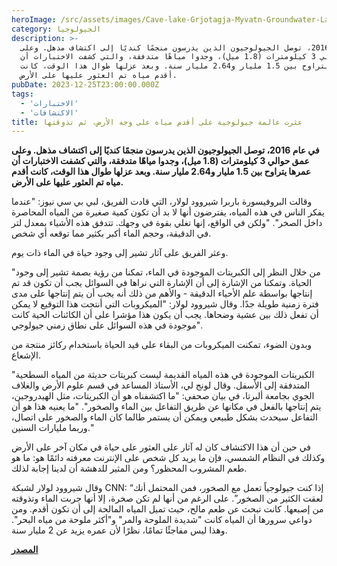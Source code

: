 ```yaml
---
heroImage: /src/assets/images/Cave-lake-Grjotagja-Myvatn-Groundwater-Lava-cave.webp
category: الجيولوجيا
description: >-
  في عام 2016، توصل الجيولوجيون الذين يدرسون منجمًا كنديًا إلى اكتشاف مذهل. وعلى
  عمق حوالي 3 كيلومترات (1.8 ميل)، وجدوا مياهًا متدفقة، والتي كشفت الاختبارات أن
  عمرها يتراوح بين 1.5 مليار و2.64 مليار سنة. وبعد عزلها طوال هذا الوقت، كانت
  أقدم مياه تم العثور عليها على الأرض.
pubDate: 2023-12-25T23:00:00.000Z
tags:
  - 'الاختبارات'
  - 'الاكتشافات'
title: عثرت عالمة جيولوجية على أقدم مياه على وجه الأرض، ثم تذوقتها
---
```


**في عام 2016، توصل الجيولوجيون الذين يدرسون منجمًا كنديًا إلى اكتشاف مذهل. وعلى عمق حوالي 3 كيلومترات (1.8 ميل)، وجدوا مياهًا متدفقة، والتي كشفت الاختبارات أن عمرها يتراوح بين 1.5 مليار و2.64 مليار سنة. وبعد عزلها طوال هذا الوقت، كانت أقدم مياه تم العثور عليها على الأرض.**

وقالت البروفيسورة باربرا شيروود لولار، التي قادت الفريق، لبي بي سي نيوز: "عندما يفكر الناس في هذه المياه، يفترضون أنها لا بد أن تكون كمية صغيرة من المياه المحاصرة داخل الصخر". "ولكن في الواقع، إنها تغلي بقوة في وجهك. تتدفق هذه الأشياء بمعدل لتر في الدقيقة، وحجم الماء أكبر بكثير مما توقعه أي شخص.

وعثر الفريق على آثار تشير إلى وجود حياة في الماء ذات يوم.

"من خلال النظر إلى الكبريتات الموجودة في الماء، تمكنا من رؤية بصمة تشير إلى وجود الحياة. وتمكنا من الإشارة إلى أن الإشارة التي نراها في السوائل يجب أن تكون قد تم إنتاجها بواسطة علم الأحياء الدقيقة - والأهم من ذلك أنه يجب أن يتم إنتاجها على مدى فترة زمنية طويلة جدًا. وقال شيروود لولار: "الميكروبات التي أنتجت هذا التوقيع لا يمكن أن تفعل ذلك بين عشية وضحاها. يجب أن يكون هذا مؤشرا على أن الكائنات الحية كانت موجودة في هذه السوائل على نطاق زمني جيولوجي".

وبدون الضوء، تمكنت الميكروبات من البقاء على قيد الحياة باستخدام ركائز منتجة من الإشعاع.

"الكبريتات الموجودة في هذه المياه القديمة ليست كبريتات حديثة من المياه السطحية المتدفقة إلى الأسفل. وقال لونج لي، الأستاذ المساعد في قسم علوم الأرض والغلاف الجوي بجامعة ألبرتا، في بيان صحفي: "ما اكتشفناه هو أن الكبريتات، مثل الهيدروجين، يتم إنتاجها بالفعل في مكانها عن طريق التفاعل بين الماء والصخور". "ما يعنيه هذا هو أن التفاعل سيحدث بشكل طبيعي ويمكن أن يستمر طالما كان الماء والصخور على اتصال، وربما مليارات السنين."

في حين أن هذا الاكتشاف كان له آثار على العثور على حياة في مكان آخر على الأرض وكذلك في النظام الشمسي، فإن ما يريد كل شخص على الإنترنت معرفته دائمًا هو: ما هو طعم المشروب المحظور؟ ومن المثير للدهشة أن لدينا إجابة لذلك.

وقال شيروود لولار لشبكة CNN: “إذا كنت جيولوجياً تعمل مع الصخور، فمن المحتمل أنك لعقت الكثير من الصخور”. على الرغم من أنها لم تكن صخرة، إلا أنها جربت الماء وتذوقته من إصبعها. كانت تبحث عن طعم مالح، حيث تميل المياه المالحة إلى أن تكون أقدم. ومن دواعي سرورها أن المياه كانت "شديدة الملوحة والمر" و"أكثر ملوحة من مياه البحر". وهذا ليس مفاجئًا تمامًا، نظرًا لأن عمره يزيد عن 2 مليار سنة.

**[المصدر](https://www.iflscience.com/a-geologist-found-the-oldest-water-on-earth-and-then-she-tasted-it-72167)**
